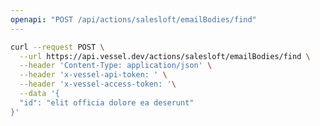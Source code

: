 ```yaml
---
openapi: "POST /api/actions/salesloft/emailBodies/find"
---
```


<RequestExample>

```bash Request
curl --request POST \
  --url https://api.vessel.dev/actions/salesloft/emailBodies/find \
  --header 'Content-Type: application/json' \
  --header 'x-vessel-api-token: ' \
  --header 'x-vessel-access-token: '\
  --data '{
  "id": "elit officia dolore ea deserunt"
}'
```

</RequestExample>
